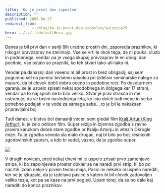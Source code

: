 ```yaml
---
title: 'Ko je prost dan zaposlen'
description: ""
published: 2006-04-27
redirect_from: 
            - /blog/ko-je-prost-dan-zaposlen/swizec/425
hero: ../../../defaultHero.jpg
---
```


Danes je bil prvi dan v seriji 6ih uradno prostih dni, zaporedja praznikov, ki nikogar pravzaprav ne zanimajo. Vse se vrti le okoli tega, da ni pouka, sluzb in podobnega, vendar pa je vsega skupaj pravzaprav le en ubogi dan pocitnic, vse ostalo so prazniki, ko teh stvari tako-ali-tako ni.  

Vendar pa danasnji dan vseeno ni bil prost in brez obligacij, saj sem pogumno sel na pomoc bivsemu sosolcu pri izdelavi seminarske naloge za maturo, da bi clovek dobil dobro oceno in podobne reci. Po deseturnem garanju se je uspelo spisati nekaj spodobnega in dolgega kar 17 strani, vendar pa to naj sploh ne bi bilo veliko. Stvar je prav strasna in me ustrahuje, da se bojim naslednjega leta, ko isto doleti tudi mene in se bo potrebno podajati v te vode za samega sebe... to je bil le nekaksen pripravljalni boj.  

Tudi danes, v bistvu bol danasnji vecer, sem gledal film [Kralj Artur (King Arthur)](http://www.imdb.com/title/tt0349683/), ki je zelo odlicen film. Super rezija in izjemna zgodba z ravno pravim kanckom dobre stare zgodbe or Kralju Arturju in vitezih Okrogle mize. Tu je zgodba seveda sla malo drugac, naj bi bilo po bolj resnicnih zgodovinskih zapisih, a kdo bi vedel, vazno, da je zgodba super.  

![](http://www.rapper.it/King%20Arthur-Guinevere.jpg)  

V drugih novicah, pred nekaj dnevi mi je uspelo zrisati prvo zamenjavo stripa, ki bo zapolnjevala prostor dokler se ne naredi prvi strip, ki bo po nacrtih izdan nekje v prvem tednu maja. Pasic mi nekako ni uspelo narediti, ker se je izkazalo, da je izdelava pasice s katero bi bil clovek zadovoljen veliko tezja, kot pa se kaze na prvi pogled. Upam torej, da se bo dalo kaj narediti do konca praznikov.
